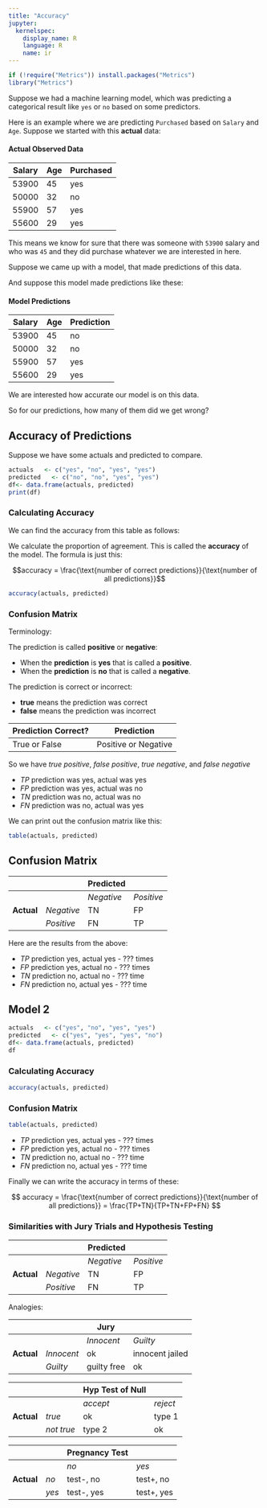 ```yaml
---
title: "Accuracy"
jupyter:
  kernelspec:
    display_name: R
    language: R
    name: ir
---
```


```r
if (!require("Metrics")) install.packages("Metrics")
library("Metrics")
```

Suppose we had a machine learning model, which was predicting a categorical result like `yes` or `no` based on some predictors. 

Here is an example where we are predicting `Purchased` based on `Salary` and `Age`. Suppose we started with this **actual** data: 

#### Actual Observed Data

| Salary | Age | Purchased |
|-|-|-|
| 53900 | 45 | yes |
| 50000 | 32 | no |
| 55900 | 57 | yes |
| 55600 | 29 | yes |


This means we know for sure that there was someone with `53900` salary and who was `45` and they did purchase whatever we are interested in here. 

Suppose we came up with a model, that made predictions of this data.  

And suppose this model made predictions like these:

#### Model Predictions 

| Salary | Age | Prediction |
|-|-|-|
| 53900 | 45 | no |
| 50000 | 32 | no |
| 55900 | 57 | yes |
| 55600 | 29 | yes |

We are interested how accurate our model is on this data. 

So for our predictions, how many of them did we get wrong?

## Accuracy of Predictions 

Suppose we have some actuals and predicted to compare.

```r
actuals   <- c("yes", "no", "yes", "yes")
predicted   <- c("no", "no", "yes", "yes")
df<- data.frame(actuals, predicted)
print(df)
```

### Calculating Accuracy

We can find the accuracy from this table as follows:

We calculate the proportion of agreement. This is called the **accuracy** of the model. The formula is just this: 

$$accuracy = \frac{\text{number of correct predictions}}{\text{number of all predictions}}$$


```r
accuracy(actuals, predicted)
```

### Confusion Matrix 

Terminology:

The prediction is called **positive** or **negative**:

- When the **prediction** is **yes** that is called a **positive**.
- When the **prediction** is **no** that is called a **negative**.

The prediction is correct or incorrect:

- **true** means the prediction was correct
- **false** means the prediction was incorrect


| Prediction Correct? | Prediction | 
|--------|--------|
| True or False | Positive or Negative  |

So we have _true positive_, _false positive_, _true negative_, and _false negative_

- $TP$ prediction was yes, actual was yes 
- $FP$ prediction was yes, actual was no 
- $TN$ prediction was no, actual was no 
- $FN$ prediction was no, actual was yes 

We can print out the confusion matrix like this:

```r
table(actuals, predicted)
```

## Confusion Matrix 
|           |            |**Predicted**|            |
|-----------|------------|-------------|------------|
|           |            | _Negative_  | _Positive_ |
|**Actual** | _Negative_ |     TN      |     FP     |
|           | _Positive_ |     FN      |     TP     |


Here are the results from the above:

- $TP$ prediction yes, actual yes - ??? times 
- $FP$ prediction yes, actual no - ??? times 
- $TN$ prediction no, actual no - ??? time 
- $FN$ prediction no, actual yes - ??? time 

## Model 2 

```r
actuals   <- c("yes", "no", "yes", "yes")
predicted   <- c("yes", "yes", "yes", "no")
df<- data.frame(actuals, predicted)
df
```

### Calculating Accuracy

```r
accuracy(actuals, predicted)
```

### Confusion Matrix 

```r
table(actuals, predicted)
```

- $TP$ prediction yes, actual yes - ??? times 
- $FP$ prediction yes, actual no - ??? times 
- $TN$ prediction no, actual no - ??? time 
- $FN$ prediction no, actual yes - ??? time 

Finally we can write the accuracy in terms of these:

$$
accuracy = \frac{\text{number of correct predictions}}{\text{number of all predictions}} = \frac{TP+TN}{TP+TN+FP+FN}
$$


### Similarities with Jury Trials and Hypothesis Testing

|           |            |**Predicted**|            |
|-----------|------------|-------------|------------|
|           |            | _Negative_  | _Positive_ |
|**Actual** | _Negative_ |     TN      |     FP     |
|           | _Positive_ |     FN      |     TP     |


Analogies: 

|           |            |  **Jury**   |            |
|-----------|------------|-------------|------------|
|           |            | _Innocent_  | _Guilty_   |
|**Actual** | _Innocent_ |     ok      | innocent jailed |
|           | _Guilty_   |  guilty free|     ok     |


|           |            |**Hyp Test of Null**|     |
|-----------|------------|-------------|------------|
|           |            |  _accept_   | _reject_   |
|**Actual** | _true_     |     ok      |   type 1   |
|           | _not true_ |     type 2  |     ok     |

|           |            |**Pregnancy Test**|       |
|-----------|------------|-------------|------------|
|           |            |    _no_     |   _yes_    |
|**Actual** | _no _      | test-, no   | test+, no  |
|           | _yes_      | test-, yes  | test+, yes |


